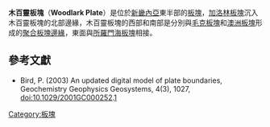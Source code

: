 {{Infobox tectonic plate
| image = File:WoodlarkPlate.png
| alt = The Woodlark Plate
| type = [[板塊列表#微板塊|微板塊]]
| move_direction = 西北方
| move_speed = {{convert|58|mm|in|abbr=off}}/1年
| geo_features = [[新畿內亞|新畿內亞]]、[[太平洋|太平洋]]
}}
  
'''木百靈板塊'''（'''Woodlark Plate'''）是位於[[新畿內亞|新畿內亞]]東半部的[[板塊|板塊]]，[[加洛林板塊|加洛林板塊]]沉入木百靈板塊的北部邊緣，木百靈板塊的西部和南部是分別與[[毛克板塊|毛克板塊]]和[[印度-澳洲板塊|澳洲板塊]]形成的[[聚合板塊邊緣|聚合板塊邊緣]]，東面與[[所羅門海板塊|所羅門海板塊]]相接。

==參考文獻==
* Bird, P. (2003) An updated digital model of plate boundaries, Geochemistry Geophysics Geosystems, 4(3), 1027, doi:10.1029/2001GC000252.[http://peterbird.name/publications/2003_PB2002/2003_PB2002.htm] {{Wayback|url=http://peterbird.name/publications/2003_PB2002/2003_PB2002.htm |date=20180929214657 }}
{{地球板塊}}

[[Category:板塊|Category:板塊]]

{{Tectonics-stub}}